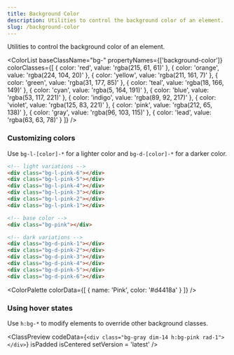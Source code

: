 ```yaml
---
title: Background Color
description: Utilities to control the background color of an element.
slug: /background-color
---
```



Utilities to control the background color of an element.

<ColorList 
  baseClassName="bg-" 
  propertyNames={['background-color']} 
  colorClasses={[
    { color: 'red', value: 'rgba(215, 61, 61)' },
    { color: 'orange', value: 'rgba(224, 104, 20)' },
    { color: 'yellow', value: 'rgba(211, 161, 7)' },
    { color: 'green', value: 'rgba(31, 177, 85)' },
    { color: 'teal', value: 'rgba(18, 166, 149)' },
    { color: 'cyan', value: 'rgba(5, 164, 191)' },
    { color: 'blue', value: 'rgba(53, 117, 221)' },
    { color: 'indigo', value: 'rgba(89, 92, 217)' },
    { color: 'violet', value: 'rgba(125, 83, 221)' },
    { color: 'pink', value: 'rgba(212, 65, 138)' },
    { color: 'gray', value: 'rgba(96, 103, 115)' },
    { color: 'lead', value: 'rgba(63, 63, 78)' }
  ]}
/>

### Customizing colors

Use `bg-l-[color]-*` for a lighter color and `bg-d-[color]-*` for a darker color.

```html
<!-- light variations -->
<div class="bg-l-pink-6"></div>
<div class="bg-l-pink-5"></div>
<div class="bg-l-pink-4"></div>
<div class="bg-l-pink-3"></div>
<div class="bg-l-pink-2"></div>
<div class="bg-l-pink-1"></div>

<!-- base color -->
<div class="bg-pink"></div>

<!-- dark variations -->
<div class="bg-d-pink-1"></div>
<div class="bg-d-pink-2"></div>
<div class="bg-d-pink-3"></div>
<div class="bg-d-pink-4"></div>
<div class="bg-d-pink-5"></div>
<div class="bg-d-pink-6"></div>
```

<ColorPalette
  colorData={[
    {
      name: 'Pink',
      color: '#d4418a'
    }
  ]}
/>

### Using hover states

Use `h:bg-*` to modify elements to override other background classes.

<ClassPreview
  codeData={`<div class="bg-gray dim-14 h:bg-pink rad-1"></div>`}
  isPadded
  isCentered
  setVersion = 'latest'
/>